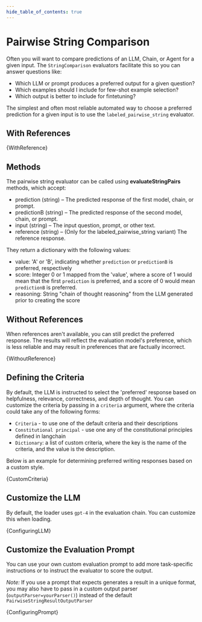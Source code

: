 ```yaml
---
hide_table_of_contents: true
---
```



# Pairwise String Comparison

Often you will want to compare predictions of an LLM, Chain, or Agent for a given input. The `StringComparison` evaluators facilitate this so you can answer questions like:

- Which LLM or prompt produces a preferred output for a given question?
- Which examples should I include for few-shot example selection?
- Which output is better to include for fintetuning?

The simplest and often most reliable automated way to choose a preferred prediction for a given input is to use the `labeled_pairwise_string` evaluator.

## With References

<CodeBlock language="typescript">{WithReference}</CodeBlock>

## Methods

The pairwise string evaluator can be called using **evaluateStringPairs** methods, which accept:

- prediction (string) – The predicted response of the first model, chain, or prompt.
- predictionB (string) – The predicted response of the second model, chain, or prompt.
- input (string) – The input question, prompt, or other text.
- reference (string) – (Only for the labeled_pairwise_string variant) The reference response.

They return a dictionary with the following values:

- value: 'A' or 'B', indicating whether `prediction` or `predictionB` is preferred, respectively
- score: Integer 0 or 1 mapped from the 'value', where a score of 1 would mean that the first `prediction` is preferred, and a score of 0 would mean `predictionB` is preferred.
- reasoning: String "chain of thought reasoning" from the LLM generated prior to creating the score

## Without References

When references aren't available, you can still predict the preferred response.
The results will reflect the evaluation model's preference, which is less reliable and may result
in preferences that are factually incorrect.

<CodeBlock language="typescript">{WithoutReference}</CodeBlock>

## Defining the Criteria

By default, the LLM is instructed to select the 'preferred' response based on helpfulness, relevance, correctness, and depth of thought. You can customize the criteria by passing in a `criteria` argument, where the criteria could take any of the following forms:

- `Criteria` - to use one of the default criteria and their descriptions
- `Constitutional principal` - use one any of the constitutional principles defined in langchain
- `Dictionary`: a list of custom criteria, where the key is the name of the criteria, and the value is the description.

Below is an example for determining preferred writing responses based on a custom style.

<CodeBlock language="typescript">{CustomCriteria}</CodeBlock>

## Customize the LLM

By default, the loader uses `gpt-4` in the evaluation chain. You can customize this when loading.

<CodeBlock language="typescript">{ConfiguringLLM}</CodeBlock>

## Customize the Evaluation Prompt

You can use your own custom evaluation prompt to add more task-specific instructions or to instruct the evaluator to score the output.

*Note:* If you use a prompt that expects generates a result in a unique format, you may also have to pass in a custom output parser (`outputParser=yourParser()`) instead of the default `PairwiseStringResultOutputParser`

<CodeBlock language="typescript">{ConfiguringPrompt}</CodeBlock>
